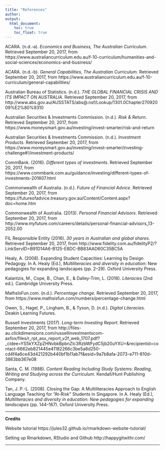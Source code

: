 ```yaml
---
title: "References"
author:  
output:
  html_document:
    toc: true
    toc_float: true
---
```



ACARA. (n.d.-a). _Economics and Business, The Australian Curriculum_. Retrieved September 20, 2017, from https://www.australiancurriculum.edu.au/f-10-curriculum/humanities-and-social-sciences/economics-and-business/

ACARA. (n.d.-b). _General Capabilities, The Australian Curriculum_. Retrieved September 20, 2017, from https://www.australiancurriculum.edu.au/f-10-curriculum/general-capabilities/

Australian Bureau of Statistics. (n.d.). _THE GLOBAL FINANCIAL CRISIS AND ITS IMPACT ON AUSTRALIA_. Retrieved September 20, 2017, from http://www.abs.gov.au/AUSSTATS/abs@.nsf/Lookup/1301.0Chapter27092009%E2%80%9310

Australian Securities & Investments Commission. (n.d.). _Risk & Return_. Retrieved September 20, 2017, from https://www.moneysmart.gov.au/investing/invest-smarter/risk-and-return

Australian Securities & Investments Commission. (n.d.). _Investment Products_. Retrieved September 20, 2017, from https://www.moneysmart.gov.au/investing/invest-smarter/investing-challenge#!/investment-products/

CommBank. (2016). _Different types of investments_. Retrieved September 20, 2017, from https://www.commbank.com.au/guidance/investing/different-types-of-investments-201607.html

Commonwealth of Australia. (n.d.). _Future of Financial Advice_. Retrieved September 20, 2017, from https://futureofadvice.treasury.gov.au/Content/Content.aspx?doc=home.htm

Commonwealth of Australia. (2013). _Personal Financial Advisors_. Retrieved September 20, 2017, from http://www.myfuture.com/careers/details/personal-financial-advisors_13-2052.00

FIL Responsible Entity (2016). _30 years in Australian and global shares_. Retrieved September 20, 2017, from http://www.fidelity.com.au/fidelityP2/?LinkServID=B91D14A6-B125-E8DC-BB83AAD60C35BC5A

Healy, A. (2008). Expanding Student Capacities: Learning by Design Pedagogy. In A. Healy (Ed.), _Multiliteracies and diversity in education_: New pedagogies for expanding landscapes (pp. 2–29). Oxford University Press.

Kalantzis, M., Cope, B., Chan, E., & Dalley-Trim, L. (2016). _Literacies_ (2nd ed.). Cambridge University Press.

MathsIsFun.com. (n.d.). _Percentage change_. Retrieved September 20, 2017, from https://www.mathsisfun.com/numbers/percentage-change.html

Owen, S., Hagel, P., Lingham, B., & Tyson, D. (n.d.). _Digital Literacies_. Deakin Learning Futures.

Russell Investments (2017). _Long-term Investing Report_. Retrieved September 20, 2017, from http://files-au.clickdimensions.com/russellinvestmentscom-axfox/files/r_rpt_asx_report_v2f_web_1707.pdf?_cldee=YS5kYXZpZHNvbkBpbnZlc3RzbWFydC5jb20uYXU=&recipientid=contact-6662eb821445e41182266c3be5a8d250-cd4f4a6ce43d421292b440bf1b11ab7f&esid=9a7b8afa-2073-e711-810d-3863bb367e08

Santa, C. M. (1988). _Content Reading Including Study Systems: Reading, Writing and Studying across the Curriculum_. Kendall/Hunt Publishing Company.

Tan, J. P.-L. (2008). Closing the Gap: A Multiliteracies Approach to English Language Teaching for “At-Risk” Students in Singapore. In A. Healy (Ed.), _Multiliteracies and diversity in education: New pedagogies for expanding landscapes_ (pp. 144–167). Oxford University Press.

***

**Credits**

Website tutorial https://jules32.github.io/rmarkdown-website-tutorial/  

Setting up Rmarkdown, RStudio and Github  http://happygitwithr.com/

***
